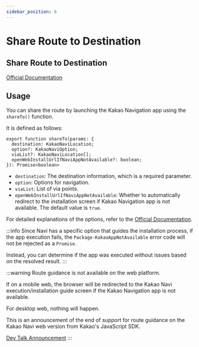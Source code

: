 ```yaml
---
sidebar_position: 6
---
```


# Share Route to Destination

## Share Route to Destination

[Official Documentation](https://developers.kakao.com/docs/latest/ko/kakaonavi/android)

## Usage

You can share the route by launching the Kakao Navigation app using the `shareTo()` function.

It is defined as follows:

```tsx
export function shareTo(params: {
  destination: KakaoNaviLocation;
  option?: KakaoNaviOption;
  viaList?: KakaoNaviLocation[];
  openWebInstallUrlIfNaviAppNotAvailable?: boolean;
}): Promise<boolean>
```

-   `destination`: The destination information, which is a required parameter.
-   `option`: Options for navigation.
-   `viaList`: List of via points.
-   `openWebInstallUrlIfNaviAppNotAvailable`: Whether to automatically redirect to the installation screen if Kakao Navigation app is not available.
The default value is `true`.

For detailed explanations of the options, refer to the [Official Documentation](https://developers.kakao.com/docs/latest/ko/kakaonavi/android#set-parameter).

:::info
Since Navi has a specific option that guides the installation process, if the app execution fails, the `Package-KakaoAppNotAvailable` error code will not be rejected as a `Promise`.

Instead, you can determine if the app was executed without issues based on the resolved result.
:::

:::warning
Route guidance is not available on the web platform.

If on a mobile web, the browser will be redirected to the Kakao Navi execution/installation guide screen if the Kakao Navigation app is not available.

For desktop web, nothing will happen.

This is an announcement of the end of support for route guidance on the Kakao Navi web version from Kakao's JavaScript SDK.

[Dev Talk Announcement](https://devtalk.kakao.com/t/notice-end-of-support-for-kakao-navi-web-version/120188)
:::
